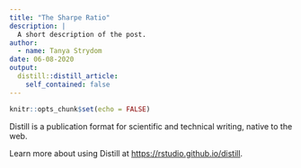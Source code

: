 ```yaml
---
title: "The Sharpe Ratio"
description: |
  A short description of the post.
author:
  - name: Tanya Strydom
date: 06-08-2020
output:
  distill::distill_article:
    self_contained: false
---
```


```r
knitr::opts_chunk$set(echo = FALSE)
```

Distill is a publication format for scientific and technical writing, native to the web.

Learn more about using Distill at <https://rstudio.github.io/distill>.

